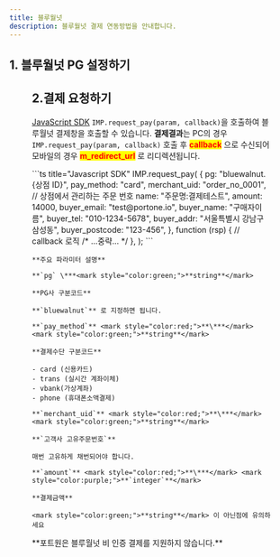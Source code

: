 ```yaml
---
title: 블루월넛
description: 블루월넛 결제 연동방법을 안내합니다.
---
```



## 1. 블루월넛 PG 설정하기

<Figure src="/gitbook-assets/ko/screenshot 2022-06-03 6.13.31.png" />

## 2.결제 요청하기

[JavaScript SDK](../../sdk/javascript-sdk-old/readme) `IMP.request_pay(param, callback)`을 호출하여
블루월넛 결제창을 호출할 수 있습니다. **결제결과**는 PC의 경우 `IMP.request_pay(param, callback)`
호출 후 <mark style="color:red;">**callback**</mark> 으로 수신되어
모바일의 경우 <mark style="color:red;">**m\_redirect\_url**</mark> 로 리디렉션됩니다.

<Tabs>
  <Tab title="인증결제창 요청">
    ```ts title="Javascript SDK"
    IMP.request_pay(
      {
        pg: "bluewalnut.{상점 ID}",
        pay_method: "card",
        merchant_uid: "order_no_0001", // 상점에서 관리하는 주문 번호
        name: "주문명:결제테스트",
        amount: 14000,
        buyer_email: "test@portone.io",
        buyer_name: "구매자이름",
        buyer_tel: "010-1234-5678",
        buyer_addr: "서울특별시 강남구 삼성동",
        buyer_postcode: "123-456",
      },
      function (rsp) {
        // callback 로직
        /* ...중략... */
      },
    );
    ```

    **주요 파라미터 설명**

    **`pg` \***<mark style="color:green;">**string**</mark>

    **PG사 구분코드**

    **`bluewalnut`** 로 지정하면 됩니다.

    **`pay_method`** <mark style="color:red;">**\***</mark> <mark style="color:green;">**string**</mark>

    **결제수단 구분코드**

    - card (신용카드)
    - trans (실시간 계좌이체)
    - vbank(가상계좌)
    - phone (휴대폰소액결제)

    **`merchant_uid`** <mark style="color:red;">**\***</mark> <mark style="color:green;">**string**</mark>

    **`고객사 고유주문번호`**

    매번 고유하게 채번되어야 합니다.

    **`amount`** <mark style="color:red;">**\***</mark> <mark style="color:purple;">**`integer`**</mark>

    **결제금액**

    <mark style="color:green;">**string**</mark> 이 아닌점에 유의하세요

    
  </Tab>

  <Tab title="비 인증결제">
    **포트원은 블루월넛 비 인증 결제를 지원하지 않습니다.**
  </Tab>
</Tabs>
